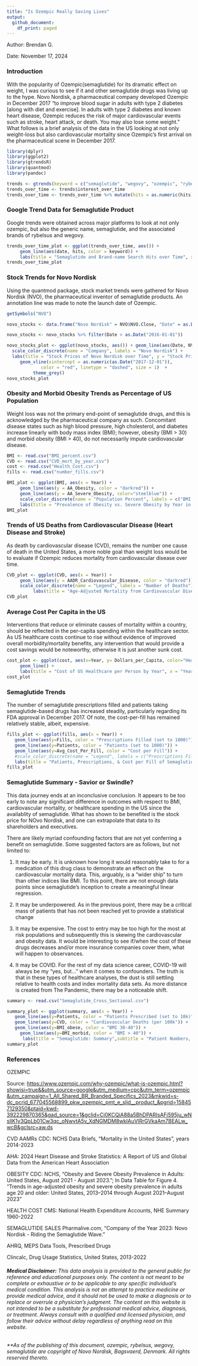 ```yaml
---
title: "Is Ozempic Really Saving Lives"
output:
  github_document:
    df_print: paged
---
```


Author: Brendan G.

Date: November 17, 2024

### Introduction

With the popularity of Ozempic(semaglutide) for its dramatic effect on weight, I was curious to see if it and other semaglutide drugs was living up to the hype. Novo Nordisk, a pharmaceutical company developed Ozempic in December 2017 "to improve blood sugar in adults with type 2 diabetes [along with diet and exercise]. In adults with type 2 diabetes and known heart disease, Ozempic reduces the risk of major cardiovascular events such as stroke, heart attack, or death. You may also lose some weight." What follows is a brief analysis of the data in the US looking at not only weight-loss but also cardiovascular mortality since Ozempic's first arrival on the pharmaceutical scene in December 2017.

```r
library(dplyr)
library(ggplot2)
library(gtrendsR)
library(quantmod)
library(pandoc)
```

```r
trends <- gtrends(keyword = c("semaglutide", "wegovy", "ozempic", "rybelsus"), gprop = c("web", "news", "images", "froogle", "youtube" ), category = 0, geo = 'US', time = "2016-01-01 2024-11-01", low_search_volume = FALSE, onlyInterest = TRUE)
trends_over_time <- trends$interest_over_time
trends_over_time <- trends_over_time %>% mutate(hits = as.numeric(hits))
```

### Google Trend Data for Semaglutide Product

Google trends were obtained across major platforms to look at not only ozempic, but also the generic name, semaglutide, and the associated brands of rybelsus and wegovy.

```r
trends_over_time_plot <- ggplot(trends_over_time, aes()) + 
     geom_line(aes(date, hits, color = keyword)) +
     labs(title = "Semaglutide and Brand-name Search Hits over Time", x = "Year", y = "Number of Search Hits (set to 100)", color = "Search Entry" )
trends_over_time_plot
```

### Stock Trends for Novo Nordisk

Using the quantmod package, stock market trends were gathered for Novo Nordisk (NVO), the pharmaceutical inventor of semaglutide products. An annotation line was made to note the launch date of Ozempic.

```r
getSymbols("NVO")

```

```r
novo_stocks <- data.frame("Novo Nordisk" = NVO$NVO.Close, "Date" = as.Date(row.names(as.data.frame(NVO))))

novo_stocks <- novo_stocks %>% filter(Date > as.Date("2016-01-01"))

novo_stocks_plot <- ggplot(novo_stocks, aes()) + geom_line(aes(Date, NVO.Close)) +
  scale_color_discrete(name = "Company", labels = "Novo Nordisk") + 
  labs(title = "Stock Prices of Novo Nordisk over Time", y = "Stock Price", caption = "*Red dashed line represents the date OZEMPIC was first released (Dec 2017)") +
     geom_vline(xintercept = as.numeric(as.Date("2017-12-01")), 
             color = "red", linetype = "dashed", size = 1)  +
          theme_grey()
novo_stocks_plot
```

### Obesity and Morbid Obesity Trends as Percentage of US Population

Weight loss was not the primary end-point of semaglutide drugs, and this is acknowledged by the pharmaceutical company as such. Concomitant disease states such as high blood pressure, high cholesterol, and diabetes increase linearly with body mass index (BMI); however, obesity (BMI \> 30) and morbid obesity (BMI \> 40), do not necessarily impute cardiovascular disease.

```r
BMI <- read.csv("BMI_percent.csv")
CVD <- read.csv("CVD_mort_by_year.csv")
cost <- read.csv("Health_Cost.csv")
fills <- read.csv("number_fills.csv")

BMI_plot <- ggplot(BMI, aes(x = Year)) + 
     geom_line(aes(y = AA_Obesity, color = "darkred")) + 
     geom_line(aes(y = AA_Severe_Obesity, color="steelblue")) +
     scale_color_discrete(name = "Population Percent", labels = c("BMI 30-40", "BMI > 40")) +
     labs(title = "Prevalence of Obesity vs. Severe Obesity by Year in US", x = "Year", y = "Age-Adjusted Obesity Percentage") 
BMI_plot
```

### Trends of US Deaths from Cardiovascular Disease (Heart Disease and Stroke)

As death by cardiovascular disease (CVD), remains the number one cause of death in the United States, a more noble goal than weight loss would be to evaluate if Ozempic reduces mortality from cardiovascular disease over time.

```r
CVD_plot <- ggplot(CVD, aes(x = Year)) + 
     geom_line(aes(y = AADR_Cardiovascular_Disease, color = "darkred")) +
     scale_color_discrete(name = "Legend", labels = "Number of Deaths") +
          labs(title = "Age-Adjusted Mortality from Cardiovascular Disease (US)", x = "Year", y = "Deaths from Cardiovascular Deaths (per 100k)", caption = "*Cardiovascular disease combines heart disease and stroke data.") 
CVD_plot
```

### Average Cost Per Capita in the US

Interventions that reduce or eliminate causes of mortality within a country, should be reflected in the per-capita spending within the healthcare sector. As US healthcare costs continue to rise without evidence of improved overall morbidity/mortality benefits, any intervention that would provide a cost savings would be noteworthy, otherwise it is just another sunk cost.

```r
cost_plot <- ggplot(cost, aes(x=Year, y= Dollars_per_Capita, color="Healthcare Per Capita in USD")) + 
     geom_line() +
     labs(title = "Cost of US Healthcare per Person by Year", x = "Year", y = "US Healthcare Cost Per Capita") 
cost_plot
```

### Semaglutide Trends

The number of semaglutide prescriptions filled and patients taking semaglutide-based drugs has increased steadily, particularly regarding its FDA approval in December 2017. Of note, the cost-per-fill has remained relatively stable, albeit, expensive.

```r
fills_plot <- ggplot(fills, aes(x = Year)) + 
   geom_line(aes(y=Fills, color = "Prescriptions Filled (set to 1000)")) +
   geom_line(aes(y=Patients, color = "Patients (set to 1000)")) +
   geom_line(aes(y=Avg_Cost_Per_Fill, color = "Cost per Fill")) +
   #scale_color_discrete(name = "Legend", labels = c("Prescriptions Filled (set to 1000)", "Patients (set to 1000)", "Cost per Fill (USD)")) +
   labs(title = "Patients, Prescriptions, & Cost per Fill of Semaglutide", x = "Year", y = "Volume") 
fills_plot
```

### Semaglutide Summary - Savior or Swindle?

This data journey ends at an inconclusive conclusion. It appears to be too early to note any significant difference in outcomes with respect to BMI, cardiovascular mortality, or healthcare spending in the US since the availablity of semaglutide. What has shown to be benefited is the stock price for NOvo Nordisk, and one can extrapolate that data to its shareholders and executives.

There are likely myriad confounding factors that are not yet conferring a benefit on semaglutide. Some suggested factors are as follows, but not limited to:

1.  It may be early. It is unknown how long it would reasonably take to for a medication of this drug class to demonstrate an effect on the cardiovascular mortality data. This, arguably, is a "wider ship" to turn than other indices like BMI. To this point, there are not enough data points since semaglutide's inception to create a meaningful linear regression.

2.  It may be underpowered. As in the previous point, there may be a critical mass of patients that has not been reached yet to provide a statistical change

3.  It may be expensive. The cost to entry may be too high for the most at risk populations and subsequently this is skewing the cardiovascular and obesity data. It would be interesting to see if/when the cost of these drugs decreases and/or more insurance companies cover them, what will happen to observances.

4.  It may be COVID. For the rest of my data science career, COVID-19 will always be my "yes, but..." when it comes to confounders. The truth is that in these types of healthcare analyses, the dust is still settling relative to health costs and index mortality data sets. As more distance is created from The Pandemic, there may be a noticeable shift.

```r
summary <- read.csv("Semaglutide_Cross_Sectional.csv")

summary_plot <- ggplot(summary, aes(x = Year)) + 
   geom_line(aes(y=Patients, color = "Patients Prescribed (set to 10k)")) +
   geom_line(aes(y=CVD, color = "Cardiovascular Deaths (per 100k")) +
   geom_line(aes(y=BMI_obese, color = "BMI 30-40")) +
     geom_line(aes(y=BMI_morbid, color = "BMI > 40")) +
      labs(title = "Semaglutide: Summary",subtitle = "Patient Numbers, Cardiovascular Mortality, & Obesity Rates", x = "Year", y = "Volume") 
summary_plot
```

### References

OZEMPIC

Source: <https://www.ozempic.com/why-ozempic/what-is-ozempic.html?showisi=true&&utm_source=google&utm_medium=cpc&utm_term=ozempic&utm_campaign=1_All_Shared_BR_Branded_Specifics_2023&mkwid=s-dc_pcrid_677045568899_pkw_ozempic_pmt_e_slid__product_&pgrid=158457129350&ptaid=kwd-392229870365&gad_source=1&gclid=Cj0KCQiA88a5BhDPARIsAFj595ju_wNsllK1y3QpLb01Cw3qc_oNwytA5v_XdNGMDM8wkIAuVlRrGVkaAm7BEALw_wcB&gclsrc=aw.ds>

CVD AAMRs CDC: NCHS Data Briefs, "Mortality in the United States", years 2014-2023

AHA: 2024 Heart Disease and Stroke Statistics: A Report of US and Global Data from the American Heart Association

OBESITY CDC: NCHS, "Obesity and Severe Obesity Prevalence in Adults: United States, August 2021 - August 2023."; In Data Table for Figure 4. "Trends in age-adjusted obesity and severe obesity prevalence in adults age 20 and older: United States, 2013–2014 through August 2021–August 2023"

HEALTH COST CMS: National Health Expenditure Accounts, NHE Summary 1960-2022

SEMAGLUTIDE SALES Pharmalive.com, "Company of the Year 2023: Novo Nordisk - Riding the Semaglutide Wave."

AHRQ, MEPS Data Tools, Prescribed Drugs

Clincalc, Drug Usage Statistics, United States, 2013-2022

###### **Medical Disclaimer:** This data analysis is provided to the general public for reference and educational purposes only. The content is not meant to be complete or exhaustive or to be applicable to any specific individual's medical condition. This analysis is not an attempt to practice medicine or provide medical advice, and it should not be used to make a diagnosis or to replace or overrule a physician's judgment. The content on this website is not intended to be a substitute for professional medical advice, diagnosis, or treatment. Always consult with a qualified and licensed physician, and follow their advice without delay regardless of anything read on this website.

###### \*\*As of the publishing of this document, ozempic, rybelsus, wegovy, semaglutide are copyright of Novo Nordisk, Bagsvaerd, Denmark. All rights reserved thereto.
